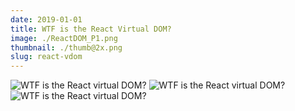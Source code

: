 ```yaml
---
date: 2019-01-01
title: WTF is the React Virtual DOM?
image: ./ReactDOM_P1.png
thumbnail: ./thumb@2x.png
slug: react-vdom
---
```


![WTF is the React virtual DOM?](./ReactDOM_P2.png)
![WTF is the React virtual DOM?](./ReactDOM_P3.png)
![WTF is the React virtual DOM?](./ReactDOM_P4.png)
